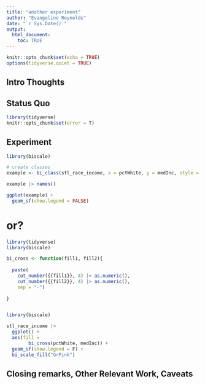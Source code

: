 ```yaml
---
title: "another experiment"
author: "Evangeline Reynolds"
date: "`r Sys.Date()`"
output: 
  html_document:
    toc: TRUE
---
```


```r
knitr::opts_chunk$set(echo = TRUE)
options(tidyverse.quiet = TRUE)
```




## Intro Thoughts


## Status Quo

```r
library(tidyverse)
knitr::opts_chunk$set(error = T)

```

## Experiment

```r
library(biscale)

# create classes
example <- bi_class(stl_race_income, x = pctWhite, y = medInc, style = "quantile", dim = 3)

example |> names()

ggplot(example) +
  geom_sf(show.legend = FALSE)

```

# or?

```r
library(tidyverse)
library(biscale)

bi_cross <- function(fill1, fill2){
  
  paste(
    cut_number({{fill1}}, 4) |> as.numeric(), 
    cut_number({{fill2}}, 4) |> as.numeric(),
    sep = "-")
  
}


library(biscale)

stl_race_income |>
  ggplot() +
  aes(fill = 
        bi_cross(pctWhite, medInc)) +
  geom_sf(show.legend = F) +
  bi_scale_fill("GrPink") 


```



## Closing remarks, Other Relevant Work, Caveats

